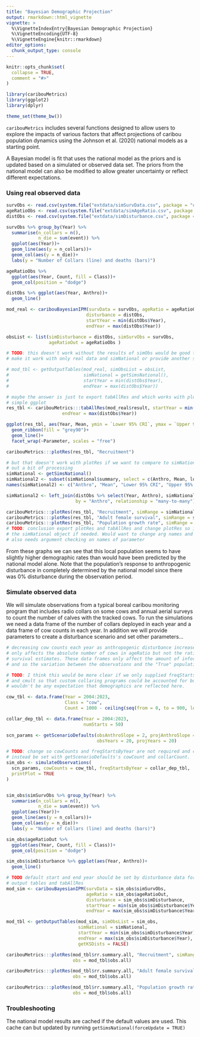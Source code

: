 ```yaml
---
title: "Bayesian Demographic Projection"
output: rmarkdown::html_vignette
vignette: >
  %\VignetteIndexEntry{Bayesian Demographic Projection}
  %\VignetteEncoding{UTF-8}
  %\VignetteEngine{knitr::rmarkdown}
editor_options: 
  chunk_output_type: console
---
```


```r
knitr::opts_chunk$set(
  collapse = TRUE,
  comment = "#>"
)
```

```r
library(caribouMetrics)
library(ggplot2)
library(dplyr)

theme_set(theme_bw())
```

`caribouMetrics` includes several functions designed to allow users to explore the impacts of various factors that affect projections of caribou population dynamics using the Johnson et al. (2020) national models as a starting point.

A Bayesian model is fit that uses the national model as the priors and is updated based on a simulated or observed data set. The priors from the national model can also be modified to allow greater uncertainty or reflect different expectations.

### Using real observed data

```r
survObs <- read.csv(system.file("extdata/simSurvData.csv", package = "caribouMetrics"))
ageRatioObs <- read.csv(system.file("extdata/simAgeRatio.csv", package = "caribouMetrics"))
distObs <- read.csv(system.file("extdata/simDisturbance.csv", package = "caribouMetrics"))

survObs %>% group_by(Year) %>% 
  summarise(n_collars = n(),
            n_die = sum(event)) %>% 
  ggplot(aes(Year))+
  geom_line(aes(y = n_collars))+
  geom_col(aes(y = n_die))+
  labs(y = "Number of Collars (line) and deaths (bars)")

ageRatioObs %>% 
  ggplot(aes(Year, Count, fill = Class))+
  geom_col(position = "dodge")

distObs %>% ggplot(aes(Year, Anthro))+
  geom_line()

```

```r
mod_real <- caribouBayesianIPM(survData = survObs, ageRatio = ageRatioObs, 
                              disturbance = distObs, 
                              startYear = min(distObs$Year), 
                              endYear = max(distObs$Year))

obsList <- list(simDisturbance = distObs, simSurvObs = survObs, 
                ageRatioOut = ageRatioObs )

# TODO: this doesn't work without the results of simObs would be good to
# make it work with only real data and simNational or provide another summary fun

# mod_tbl <- getOutputTables(mod_real, simObsList = obsList,
#                            simNational = getSimsNational(),
#                            startYear = min(distObs$Year), 
#                            endYear = max(distObs$Year))

# maybe the answer is just to export tabAllRes and which works with plotRes or
# simple ggplot
res_tbl <- caribouMetrics:::tabAllRes(mod_real$result, startYear = min(distObs$Year),
                     endYear = max(distObs$Year))

ggplot(res_tbl, aes(Year, Mean, ymin = `Lower 95% CRI`, ymax = `Upper 95% CRI`))+
  geom_ribbon(fill = "grey90")+
  geom_line()+
  facet_wrap(~Parameter, scales = "free")

caribouMetrics:::plotRes(res_tbl, "Recruitment")

# but that doesn't work with plotRes if we want to compare to simNational with
# out a bit of processing
simNational <- getSimsNational()
simNational2 <- subset(simNational$summary, select = c(Anthro, Mean, lower, upper, Parameter))
names(simNational2) <- c("Anthro", "Mean", "Lower 95% CRI", "Upper 95% CRI", "parameter")

simNational2 <- left_join(distObs %>% select(Year, Anthro), simNational2, 
                          by = "Anthro", relationship = "many-to-many")

caribouMetrics:::plotRes(res_tbl, "Recruitment", simRange = simNational2)
caribouMetrics:::plotRes(res_tbl, "Adult female survival", simRange = simNational2)
caribouMetrics:::plotRes(res_tbl, "Population growth rate", simRange = simNational2)
# TODO: conclusion export plotRes and tabAllRes and change plotRes so it can do the processing of
# the simNational object if needed. Would want to change arg names and fun names.
# also needs argument checking on names of parameter
```

From these graphs we can see that this local population seems to have slightly higher demographic rates than would have been predicted by the national model alone. Note that the population's response to anthropogenic disturbance in completely determined by the national model since there was 0% disturbance during the observation period.  

### Simulate observed data
We will simulate observations from a typical boreal caribou monitoring program that includes radio collars on some cows and annual aerial surveys to count the number of calves with the tracked cows. To run the simulations we need a data frame of the number of collars deployed in each year and a data frame of cow counts in each year. In addition we will provide parameters to create a disturbance scenario and set other parameters...

```r

# decreasing cow counts each year as anthropogenic disturbance increases. This
# only affects the absolute number of cows in ageRatio but not the ratio and not
# survival estimates. These data frames only affect the amount of information
# and so the variation between the observations and the "True" population.

# TODO: I think this would be more clear if we only supplied freqStartsByYear
# and cmult so that custom collaring programs could be accounted for but there
# wouldn't be any expectation that demographics are reflected here.

cow_tbl <- data.frame(Year = 2004:2023,
                      Class = "cow",
                      Count = 1000 - ceiling(seq(from = 0, to = 900, length.out = 20)))

collar_dep_tbl <- data.frame(Year = 2004:2023,
                             numStarts = 50)

scn_params <- getScenarioDefaults(obsAnthroSlope = 2, projAnthroSlope = 3,
                                  obsYears = 20, projYears = 20)

# TODO: change so cowCounts and freqStartsByYear are not required and can
# instead be set with getScenarioDefaults's cowCount and collarCount. 
sim_obs <- simulateObservations(
  scn_params, cowCounts = cow_tbl, freqStartsByYear = collar_dep_tbl,
  printPlot = TRUE
)


sim_obs$simSurvObs %>% group_by(Year) %>% 
  summarise(n_collars = n(),
            n_die = sum(event)) %>% 
  ggplot(aes(Year))+
  geom_line(aes(y = n_collars))+
  geom_col(aes(y = n_die))+
  labs(y = "Number of Collars (line) and deaths (bars)")

sim_obs$ageRatioOut %>% 
  ggplot(aes(Year, Count, fill = Class))+
  geom_col(position = "dodge")

sim_obs$simDisturbance %>% ggplot(aes(Year, Anthro))+
  geom_line()
```

```r
# TODO default start and end year should be set by disturbance data for IPM,
# output tables and tabAllRes
mod_sim <- caribouBayesianIPM(survData = sim_obs$simSurvObs,
                              ageRatio = sim_obs$ageRatioOut, 
                              disturbance = sim_obs$simDisturbance, 
                              startYear = min(sim_obs$simDisturbance$Year), 
                              endYear = max(sim_obs$simDisturbance$Year))

mod_tbl <- getOutputTables(mod_sim, simObsList = sim_obs,
                           simNational = simNational,
                           startYear = min(sim_obs$simDisturbance$Year),
                           endYear = max(sim_obs$simDisturbance$Year),
                           getKSDists = FALSE)

caribouMetrics:::plotRes(mod_tbl$rr.summary.all, "Recruitment", simRange = mod_tbl$sim.all,
                         obs = mod_tbl$obs.all)

caribouMetrics:::plotRes(mod_tbl$rr.summary.all, "Adult female survival", simRange = mod_tbl$sim.all,
                         obs = mod_tbl$obs.all)

caribouMetrics:::plotRes(mod_tbl$rr.summary.all, "Population growth rate", simRange = mod_tbl$sim.all,
                         obs = mod_tbl$obs.all)
```


### Troubleshooting
The national model results are cached if the default values are used. This cache can but updated by running `getSimsNational(forceUpdate = TRUE)`




